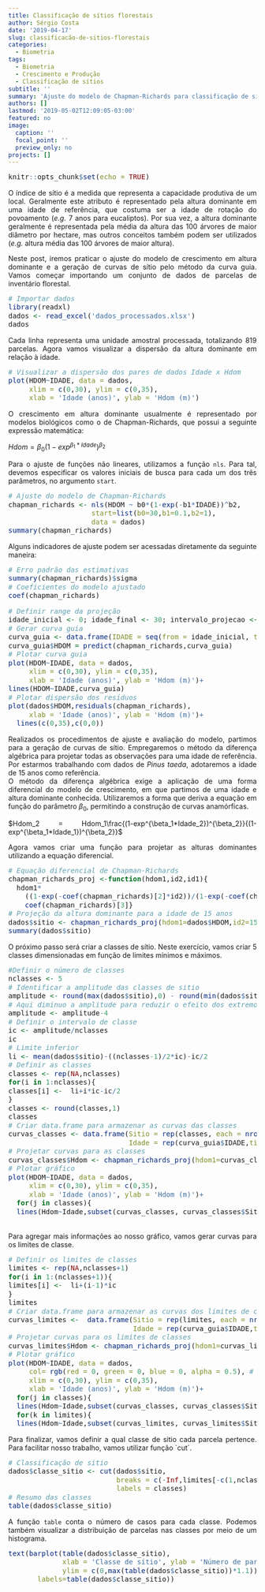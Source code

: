 ```yaml
---
title: Classificação de sítios florestais
author: Sérgio Costa
date: '2019-04-17'
slug: classificacão-de-sitios-florestais
categories:
  - Biometria
tags:
  - Biometria
  - Crescimento e Produção
  - Classificação de sítios
subtitle: ''
summary: 'Ajuste do modelo de Chapman-Richards para classificação de sítio pelo método da curva guia.'
authors: []
lastmod: '2019-05-02T12:09:05-03:00'
featured: no
image:
  caption: ''
  focal_point: ''
  preview_only: no
projects: []
---
```

```r
knitr::opts_chunk$set(echo = TRUE)
```

O índice de sítio é a medida que representa a capacidade produtiva de um  local. Geralmente este atributo é representado pela altura dominante em uma idade de referência, que costuma ser a idade de rotação do povoamento (*e.g.* 7 anos para eucaliptos). Por sua vez, a altura dominante geralmente é representada pela média da altura das 100 árvores de maior diâmetro por hectare, mas outros conceitos também podem ser utilizados (*e.g.* altura média das 100 árvores de maior altura).

Neste post, iremos praticar o ajuste do modelo de crescimento em altura dominante e a geração de curvas de sítio pelo método da curva guia. Vamos começar importando um conjunto de dados de parcelas de inventário florestal.

```r
# Importar dados
library(readxl)
dados <- read_excel('dados_processados.xlsx')
dados
```


Cada linha representa uma unidade amostral processada, totalizando 819 parcelas. Agora vamos visualizar a dispersão da altura dominante em relação à idade.

```r
# Visualizar a dispersão dos pares de dados Idade x Hdom
plot(HDOM~IDADE, data = dados,
     xlim = c(0,30), ylim = c(0,35),
     xlab = 'Idade (anos)', ylab = 'Hdom (m)')
```

O crescimento em altura dominante usualmente é representado por modelos biológicos como o de Chapman-Richards, que possui a seguinte expressão matemática:  
  
$Hdom = \beta_0(1-exp^{\beta_1*Idade})^{\beta_2}$  
  
Para o ajuste de funções não lineares, utilizamos a função `nls`. Para tal, devemos especificar os valores iniciais de busca para cada um dos três parâmetros, no argumento `start`.
```r
# Ajuste do modelo de Chapman-Richards
chapman_richards <- nls(HDOM ~ b0*(1-exp(-b1*IDADE))^b2,
                    start=list(b0=30,b1=0.1,b2=1),
                    data = dados)
summary(chapman_richards)
```
Alguns indicadores de ajuste podem ser acessadas diretamente da seguinte maneira:
```r
# Erro padrão das estimativas
summary(chapman_richards)$sigma
# Coeficientes do modelo ajustado
coef(chapman_richards)
```
```r
# Definir range da projeção
idade_inicial <- 0; idade_final <- 30; intervalo_projecao <- 1
# Gerar curva guia
curva_guia <- data.frame(IDADE = seq(from = idade_inicial, to = idade_final,by = intervalo_projecao))
curva_guia$HDOM = predict(chapman_richards,curva_guia)
# Plotar curva guia
plot(HDOM~IDADE, data = dados,
     xlim = c(0,30), ylim = c(0,35),
     xlab = 'Idade (anos)', ylab = 'Hdom (m)')+
lines(HDOM~IDADE,curva_guia)
# Plotar dispersão dos resíduos
plot(dados$HDOM,residuals(chapman_richards),
     xlab = 'Idade (anos)', ylab = 'Hdom (m)')+
  lines(c(0,35),c(0,0))

```

Realizados os procedimentos de ajuste e avaliação do modelo, partimos para a geração de curvas de sítio. Empregaremos o método da diferença algébrica para projetar todas as observações para uma idade de referência. Por estarmos trabalhando com dados de *Pinus taeda*, adotaremos a idade de 15 anos como referência.  
O método da diferença algébrica exige a aplicação de uma forma diferencial do modelo de crescimento, em que partimos de uma idade e altura dominante conhecida. Utilizaremos a forma que deriva a equação em função do parâmetro $\beta_0$, permitindo a construção de curvas anamórficas.
  
$Hdom_2 = Hdom_1\frac{(1-exp^{\beta_1*Idade_2})^{\beta_2}}{(1-exp^{\beta_1*Idade_1})^{\beta_2}}$  
  
Agora vamos criar uma função para projetar as alturas dominantes utilizando a equação diferencial.
```r
# Equação diferencial de Chapman-Richards
chapman_richards_proj <-function(hdom1,id2,id1){
  hdom1*
    ((1-exp(-coef(chapman_richards)[2]*id2))/(1-exp(-coef(chapman_richards)[2]*id1)))^
    coef(chapman_richards)[3]}
# Projeção da altura dominante para a idade de 15 anos
dados$sitio <- chapman_richards_proj(hdom1=dados$HDOM,id2=15,id1=dados$IDADE)
summary(dados$sitio)
```

O próximo passo será criar a classes de sítio. Neste exercício, vamos criar 5 classes dimensionadas em função de limites mínimos e máximos.
```r
#Definir o número de classes
nclasses <- 5
# Identificar a amplitude das classes de sitio
amplitude <- round(max(dados$sitio),0) - round(min(dados$sitio),0)
# Aqui diminuo a amplitude para reduzir o efeito dos extremos
amplitude <- amplitude-4
# Definir o intervalo de classe
ic <- amplitude/nclasses
ic
# Limite inferior
li <- mean(dados$sitio)-((nclasses-1)/2*ic)-ic/2
# Definir as classes
classes <- rep(NA,nclasses)
for(i in 1:nclasses){
classes[i] <-  li+i*ic-ic/2
}
classes <- round(classes,1)
classes
# Criar data.frame para armazenar as curvas das classes
curvas_classes <- data.frame(Sitio = rep(classes, each = nrow(curva_guia)),
                             Idade = rep(curva_guia$IDADE,times = nclasses))
# Projetar curvas para as classes
curvas_classes$Hdom <- chapman_richards_proj(hdom1=curvas_classes$Sitio,id2=curvas_classes$Idade,id1=rep(15, nrow(curvas_classes)))
# Plotar gráfico
plot(HDOM~IDADE, data = dados,
     xlim = c(0,30), ylim = c(0,35),
     xlab = 'Idade (anos)', ylab = 'Hdom (m)')+
  for(j in classes){
  lines(Hdom~Idade,subset(curvas_classes, curvas_classes$Sitio==j))}
  
```
Para agregar mais informações ao nosso gráfico, vamos gerar curvas para os limites de classe.
```r
# Definir os limites de classes
limites <- rep(NA,nclasses+1)
for(i in 1:(nclasses+1)){
limites[i] <-  li+(i-1)*ic
}
limites
# Criar data.frame para armazenar as curvas dos limites de classes
curvas_limites <-  data.frame(Sitio = rep(limites, each = nrow(curva_guia)),
                              Idade = rep(curva_guia$IDADE,times = nclasses+1))
# Projetar curvas para os limites de classes
curvas_limites$Hdom <- chapman_richards_proj(hdom1=curvas_limites$Sitio,id2=curvas_limites$Idade,id1=rep(15, nrow(curvas_limites)))
# Plotar gráfico
plot(HDOM~IDADE, data = dados, 
     col= rgb(red = 0, green = 0, blue = 0, alpha = 0.5), # Adicionar transparência
     xlim = c(0,30), ylim = c(0,35),
     xlab = 'Idade (anos)', ylab = 'Hdom (m)')+
  for(j in classes){
  lines(Hdom~Idade,subset(curvas_classes, curvas_classes$Sitio==j))}+
  for(k in limites){
  lines(Hdom~Idade,subset(curvas_limites, curvas_limites$Sitio==k), lty=2)}
```
Para finalizar, vamos definir a qual classe de sitio cada parcela pertence. Para facilitar nosso trabalho, vamos utilizar função ´cut´. 
```r
# Classificação de sitio
dados$classe_sitio <- cut(dados$sitio,
                          breaks = c(-Inf,limites[-c(1,nclasses+1)],Inf),
                          labels = classes)
# Resumo das classes
table(dados$classe_sitio)
```
A função `table` conta o número de casos para cada classe. Podemos também visualizar a distribuição de parcelas nas classes por meio de um histograma.
```r
text(barplot(table(dados$classe_sitio),
             xlab = 'Classe de sítio', ylab = 'Número de parcelas',
             ylim = c(0,max(table(dados$classe_sitio))*1.1)),table(dados$classe_sitio)+20,
       labels=table(dados$classe_sitio))
```
<style>
body {
text-align: justify}
h1 {
text-align: center}
</style>
<style type="text/css">

body, td {
   font-size: 14px;
}
code.r{
  font-size: 14px;
}
pre {
  font-size: 14px
}
</style>